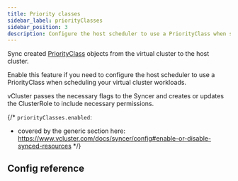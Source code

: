 ```yaml
---
title: Priority classes
sidebar_label: priorityClasses
sidebar_position: 3
description: Configure the host scheduler to use a PriorityClass when scheduling your virtual cluster workloads.
---
```




Sync created [PriorityClass](https://kubernetes.io/docs/concepts/scheduling-eviction/pod-priority-preemption/#priorityclass) objects from the virtual cluster to the host cluster.

Enable this feature if you need to configure the host scheduler to use a PriorityClass when scheduling your virtual cluster workloads.

vCluster passes the necessary flags to the Syncer and creates or updates the ClusterRole to include necessary permissions. 

{/*
`priorityClasses.enabled`:
- covered by the generic section here: https://www.vcluster.com/docs/syncer/config#enable-or-disable-synced-resources
*/}

## Config reference

<EnableSwitch/>